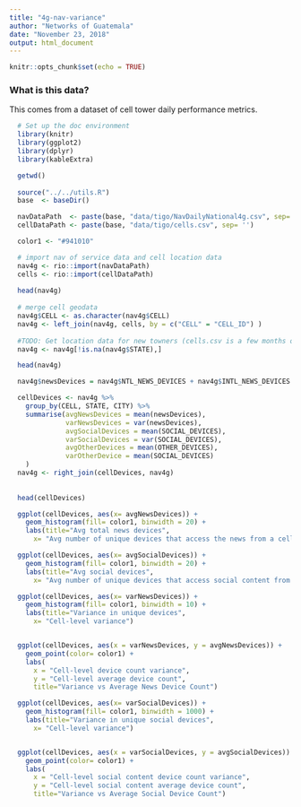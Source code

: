 ```yaml
---
title: "4g-nav-variance"
author: "Networks of Guatemala"
date: "November 23, 2018"
output: html_document
---
```


```r
knitr::opts_chunk$set(echo = TRUE)
```
<style>
body {
text-align: justify}
</style>


### What is this data?
This comes from a dataset of cell tower daily performance metrics.

```r
  # Set up the doc environment 
  library(knitr)
  library(ggplot2)
  library(dplyr)
  library(kableExtra)

  getwd()
  
  source("../../utils.R")
  base  <- baseDir()

  navDataPath  <- paste(base, "data/tigo/NavDailyNational4g.csv", sep= '')
  cellDataPath <- paste(base, "data/tigo/cells.csv", sep= '')    

  color1 <- "#941010"
```

```r
  # import nav of service data and cell location data
  nav4g <- rio::import(navDataPath)
  cells <- rio::import(cellDataPath)
  
  head(nav4g)
  
  # merge cell geodata
  nav4g$CELL <- as.character(nav4g$CELL)
  nav4g <- left_join(nav4g, cells, by = c("CELL" = "CELL_ID") )
  
  #TODO: Get location data for new towners (cells.csv is a few months old)
  nav4g <- nav4g[!is.na(nav4g$STATE),]

  head(nav4g)
``` 


```r
  
  nav4g$newsDevices = nav4g$NTL_NEWS_DEVICES + nav4g$INTL_NEWS_DEVICES

  cellDevices <- nav4g %>%
    group_by(CELL, STATE, CITY) %>%
    summarise(avgNewsDevices = mean(newsDevices),
              varNewsDevices = var(newsDevices),
              avgSocialDevices = mean(SOCIAL_DEVICES),
              varSocialDevices = var(SOCIAL_DEVICES),
              avgOtherDevices = mean(OTHER_DEVICES),
              varOtherDevice = mean(SOCIAL_DEVICES)
    )
  nav4g <- right_join(cellDevices, nav4g)
  
  
  head(cellDevices)
```

```r
  ggplot(cellDevices, aes(x= avgNewsDevices)) + 
    geom_histogram(fill= color1, binwidth = 20) + 
    labs(title="Avg total news devices", 
      x= "Avg number of unique devices that access the news from a cell each day")
```
```r
  ggplot(cellDevices, aes(x= avgSocialDevices)) + 
    geom_histogram(fill= color1, binwidth = 20) + 
    labs(title="Avg social devices", 
      x= "Avg number of unique devices that access social content from a cell each day")
```

```r
  ggplot(cellDevices, aes(x= varNewsDevices)) + 
    geom_histogram(fill= color1, binwidth = 10) + 
    labs(title="Variance in unique devices", 
      x= "Cell-level variance")


  ggplot(cellDevices, aes(x = varNewsDevices, y = avgNewsDevices)) +
    geom_point(color= color1) + 
    labs(
      x = "Cell-level device count variance", 
      y = "Cell-level average device count", 
      title="Variance vs Average News Device Count")
```


```r
  ggplot(cellDevices, aes(x= varSocialDevices)) + 
    geom_histogram(fill= color1, binwidth = 1000) + 
    labs(title="Variance in unique social devices", 
      x= "Cell-level variance")


  ggplot(cellDevices, aes(x = varSocialDevices, y = avgSocialDevices)) +
    geom_point(color= color1) + 
    labs(
      x = "Cell-level social content device count variance", 
      y = "Cell-level social content average device count", 
      title="Variance vs Average Social Device Count")
```














